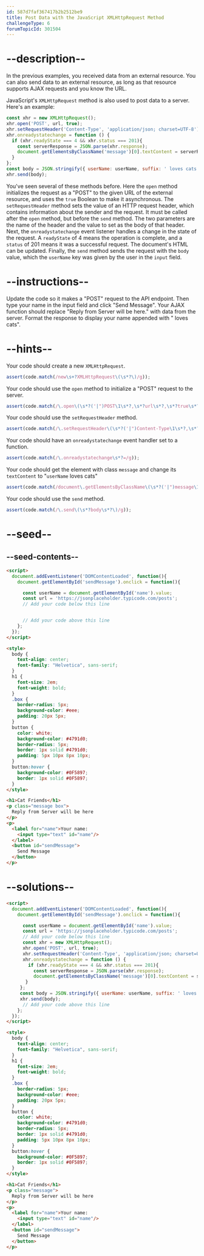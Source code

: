 ```yaml
---
id: 587d7faf367417b2b2512be9
title: Post Data with the JavaScript XMLHttpRequest Method
challengeType: 6
forumTopicId: 301504
---
```


# --description--

In the previous examples, you received data from an external resource. You can also send data to an external resource, as long as that resource supports AJAX requests and you know the URL.

JavaScript's `XMLHttpRequest` method is also used to post data to a server. Here's an example:

```js
const xhr = new XMLHttpRequest();
xhr.open('POST', url, true);
xhr.setRequestHeader('Content-Type', 'application/json; charset=UTF-8');
xhr.onreadystatechange = function () {
  if (xhr.readyState === 4 && xhr.status === 201){
    const serverResponse = JSON.parse(xhr.response);
    document.getElementsByClassName('message')[0].textContent = serverResponse.userName + serverResponse.suffix;
  }
};
const body = JSON.stringify({ userName: userName, suffix: ' loves cats!' });
xhr.send(body);
```

You've seen several of these methods before. Here the `open` method initializes the request as a "POST" to the given URL of the external resource, and uses the `true` Boolean to make it asynchronous. The `setRequestHeader` method sets the value of an HTTP request header, which contains information about the sender and the request. It must be called after the `open` method, but before the `send` method. The two parameters are the name of the header and the value to set as the body of that header. Next, the `onreadystatechange` event listener handles a change in the state of the request. A `readyState` of 4 means the operation is complete, and a `status` of 201 means it was a successful request. The document's HTML can be updated. Finally, the `send` method sends the request with the `body` value, which the `userName` key was given by the user in the `input` field.

# --instructions--

Update the code so it makes a "POST" request to the API endpoint. Then type your name in the input field and click "Send Message". Your AJAX function should replace "Reply from Server will be here." with data from the server. Format the response to display your name appended with " loves cats".

# --hints--

Your code should create a new `XMLHttpRequest`.

```js
assert(code.match(/new\s+?XMLHttpRequest\(\s*?\)/g));
```

Your code should use the `open` method to initialize a "POST" request to the server.

```js
assert(code.match(/\.open\(\s*?('|")POST\1\s*?,\s*?url\s*?,\s*?true\s*?\)/g));
```

Your code should use the `setRequestHeader` method.

```js
assert(code.match(/\.setRequestHeader\(\s*?('|")Content-Type\1\s*?,\s*?('|")application\/json;\s*charset=UTF-8\2\s*?\)/g));
```

Your code should have an `onreadystatechange` event handler set to a function.

```js
assert(code.match(/\.onreadystatechange\s*?=/g));
```

Your code should get the element with class `message` and change its `textContent` to "`userName` loves cats"

```js
assert(code.match(/document\.getElementsByClassName\(\s*?('|")message\1\s*?\)\[0\]\.textContent\s*?=\s*?.+?\.userName\s*?\+\s*?.+?\.suffix/g));
```

Your code should use the `send` method.

```js
assert(code.match(/\.send\(\s*?body\s*?\)/g));
```

# --seed--

## --seed-contents--

```html
<script>
  document.addEventListener('DOMContentLoaded', function(){
    document.getElementById('sendMessage').onclick = function(){

      const userName = document.getElementById('name').value;
      const url = 'https://jsonplaceholder.typicode.com/posts';
      // Add your code below this line


      // Add your code above this line
    };
  });
</script>

<style>
  body {
    text-align: center;
    font-family: "Helvetica", sans-serif;
  }
  h1 {
    font-size: 2em;
    font-weight: bold;
  }
  .box {
    border-radius: 5px;
    background-color: #eee;
    padding: 20px 5px;
  }
  button {
    color: white;
    background-color: #4791d0;
    border-radius: 5px;
    border: 1px solid #4791d0;
    padding: 5px 10px 8px 10px;
  }
  button:hover {
    background-color: #0F5897;
    border: 1px solid #0F5897;
  }
</style>

<h1>Cat Friends</h1>
<p class="message box">
  Reply from Server will be here
</p>
<p>
  <label for="name">Your name:
    <input type="text" id="name"/>
  </label>
  <button id="sendMessage">
    Send Message
  </button>
</p>
```

# --solutions--

```html
<script>
  document.addEventListener('DOMContentLoaded', function(){
    document.getElementById('sendMessage').onclick = function(){

      const userName = document.getElementById('name').value;
      const url = 'https://jsonplaceholder.typicode.com/posts';
      // Add your code below this line
      const xhr = new XMLHttpRequest();
      xhr.open('POST', url, true);
      xhr.setRequestHeader('Content-Type', 'application/json; charset=UTF-8');
      xhr.onreadystatechange = function () {
        if (xhr.readyState === 4 && xhr.status === 201){
          const serverResponse = JSON.parse(xhr.response);
          document.getElementsByClassName('message')[0].textContent = serverResponse.userName + serverResponse.suffix;
       }
     };
     const body = JSON.stringify({ userName: userName, suffix: ' loves cats!' });
     xhr.send(body);
      // Add your code above this line
    };
  });
</script>

<style>
  body {
    text-align: center;
    font-family: "Helvetica", sans-serif;
  }
  h1 {
    font-size: 2em;
    font-weight: bold;
  }
  .box {
    border-radius: 5px;
    background-color: #eee;
    padding: 20px 5px;
  }
  button {
    color: white;
    background-color: #4791d0;
    border-radius: 5px;
    border: 1px solid #4791d0;
    padding: 5px 10px 8px 10px;
  }
  button:hover {
    background-color: #0F5897;
    border: 1px solid #0F5897;
  }
</style>

<h1>Cat Friends</h1>
<p class="message">
  Reply from Server will be here
</p>
<p>
  <label for="name">Your name:
    <input type="text" id="name"/>
  </label>
  <button id="sendMessage">
    Send Message
  </button>
</p>
```
